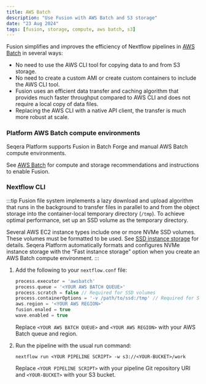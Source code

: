 ```yaml
---
title: AWS Batch
description: "Use Fusion with AWS Batch and S3 storage"
date: "23 Aug 2024"
tags: [fusion, storage, compute, aws batch, s3]
---
```


Fusion simplifies and improves the efficiency of Nextflow pipelines in [AWS Batch](https://aws.amazon.com/batch/) in several ways:

- No need to use the AWS CLI tool for copying data to and from S3 storage.
- No need to create a custom AMI or create custom containers to include the AWS CLI tool.
- Fusion uses an efficient data transfer and caching algorithm that provides much faster throughput compared to AWS CLI and does not require a local copy of data files.
- Replacing the AWS CLI with a native API client, the transfer is much more robust at scale.

### Platform AWS Batch compute environments 

Seqera Platform supports Fusion in Batch Forge and manual AWS Batch compute environments. 

See [AWS Batch](https://docs.seqera.io/platform/latest/compute-envs/aws-batch) for compute and storage recommendations and instructions to enable Fusion.

### Nextflow CLI

:::tip
Fusion file system implements a lazy download and upload algorithm that runs in the background to transfer files in
parallel to and from the object storage into the container-local temporary directory (`/tmp`). To achieve optimal performance, set up an SSD volume as the temporary directory.

Several AWS EC2 instance types include one or more NVMe SSD volumes. These volumes must be formatted to be used. See [SSD instance storage](https://docs.aws.amazon.com/AWSEC2/latest/UserGuide/ssd-instance-store.html) for details. Seqera Platform automatically formats and configures NVMe instance storage with the “Fast instance storage” option when you create an AWS Batch compute environment.
:::

1. Add the following to your `nextflow.conf` file:

    ```groovy
    process.executor = 'awsbatch'
    process.queue = '<YOUR AWS BATCH QUEUE>'
    process.scratch = false // Required for SSD volumes
    process.containerOptions = '-v /path/to/ssd:/tmp' // Required for SSD volumes
    aws.region = '<YOUR AWS REGION>'
    fusion.enaled = true
    wave.enabled = true
    ```

    Replace `<YOUR AWS BATCH QUEUE>` and `<YOUR AWS REGION>` with your AWS Batch queue and region.

1. Run the pipeline with the usual run command:

    ```
    nextflow run <YOUR PIPELINE SCRIPT> -w s3://<YOUR-BUCKET>/work
    ```

    Replace `<YOUR PIPELINE SCRIPT>` with your pipeline Git repository URI and `<YOUR-BUCKET>` with your S3 bucket.
